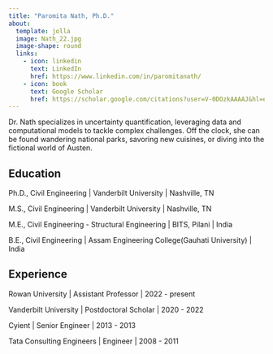```yaml
---
title: "Paromita Nath, Ph.D."
about:
  template: jolla
  image: Nath_22.jpg
  image-shape: round
  links:
    - icon: linkedin
      text: LinkedIn
      href: https://www.linkedin.com/in/paromitanath/
    - icon: book
      text: Google Scholar
      href: https://scholar.google.com/citations?user=V-0DOzkAAAAJ&hl=en&inst=12320807419666651891
---
```


Dr. Nath specializes in uncertainty quantification, leveraging data and computational models to tackle complex challenges. Off the clock, she can be found wandering national parks, savoring new cuisines, or diving into the fictional world of Austen.

## Education

Ph.D., Civil Engineering | Vanderbilt University | Nashville, TN 

M.S., Civil Engineering | Vanderbilt University | Nashville, TN 

M.E., Civil Engineering - Structural Engineering | BITS, Pilani | India

B.E., Civil Engineering | Assam Engineering College(Gauhati University) | India

## Experience

Rowan University | Assistant Professor | 2022 - present

Vanderbilt University | Postdoctoral Scholar | 2020 - 2022

Cyient | Senior Engineer | 2013 - 2013

Tata Consulting Engineers | Engineer | 2008 - 2011